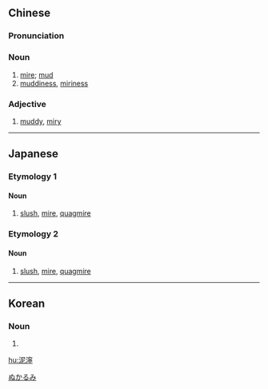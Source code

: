 {{also|泥泞}}
==Chinese==
{{zh-forms|s=泥泞}}

===Pronunciation===
{{zh-pron
|m=nínìng
|c=nai4 ning6
|mn=qz,xm,zz:nî-lêng/qz:lê-lêng/xm:nê-lêng
|cat=n,a
}}

===Noun===
{{zh-noun}}

# [[mire]]; [[mud]]
# [[muddiness]], [[miriness]]

===Adjective===
{{zh-adj}}

# [[muddy]], [[miry]]

----

==Japanese==

===Etymology 1===
{{ja-kanjitab}}

====Noun====
{{ja-noun|ぬかるみ}}

# [[slush]], [[mire]], [[quagmire]] {{gloss|liquid mud or mire}}

===Etymology 2===
{{ja-kanjitab|でい|ねい|yomi=on}}

====Noun====
{{ja-noun|でいねい}}

# [[slush]], [[mire]], [[quagmire]] {{gloss|liquid mud or mire}}

[[Category:Japanese terms spelled with ateji|ぬかるみ]]

----

==Korean==
{{ko-hanjatab|泥|濘}}

===Noun===
{{ko-noun|hj|rv=inyeong|hangeul=이녕}}

# {{hanja form of|이녕|[[slush]]}}

[[hu:泥濘]]